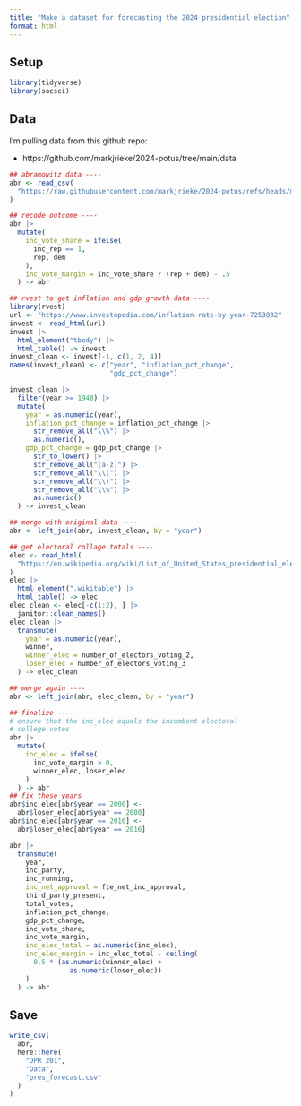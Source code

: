 ```yaml
---
title: "Make a dataset for forecasting the 2024 presidential election"
format: html
---
```


## Setup

```r
library(tidyverse)
library(socsci)
```

## Data

I'm pulling data from this github repo: 

- https://github.com/markjrieke/2024-potus/tree/main/data

```r
## abramowitz data ----
abr <- read_csv(
  "https://raw.githubusercontent.com/markjrieke/2024-potus/refs/heads/main/data/static/abramowitz.csv"
)

## recode outcome ----
abr |>
  mutate(
    inc_vote_share = ifelse(
      inc_rep == 1,
      rep, dem
    ),
    inc_vote_margin = inc_vote_share / (rep + dem) - .5
  ) -> abr

## rvest to get inflation and gdp growth data ----
library(rvest)
url <- "https://www.investopedia.com/inflation-rate-by-year-7253832"
invest <- read_html(url)
invest |>
  html_element("tbody") |>
  html_table() -> invest
invest_clean <- invest[-1, c(1, 2, 4)]
names(invest_clean) <- c("year", "inflation_pct_change",
                         "gdp_pct_change")

invest_clean |>
  filter(year >= 1948) |>
  mutate(
    year = as.numeric(year),
    inflation_pct_change = inflation_pct_change |>
      str_remove_all("\\%") |>
      as.numeric(),
    gdp_pct_change = gdp_pct_change |>
      str_to_lower() |>
      str_remove_all("[a-z]") |>
      str_remove_all("\\(") |>
      str_remove_all("\\)") |>
      str_remove_all("\\%") |>
      as.numeric()
  ) -> invest_clean

## merge with original data ----
abr <- left_join(abr, invest_clean, by = "year")

## get electoral collage totals ----
elec <- read_html(
  "https://en.wikipedia.org/wiki/List_of_United_States_presidential_elections_by_Electoral_College_margin"
)
elec |>
  html_element(".wikitable") |>
  html_table() -> elec
elec_clean <- elec[-c(1:2), ] |>
  janitor::clean_names()
elec_clean |>
  transmute(
    year = as.numeric(year),
    winner,
    winner_elec = number_of_electors_voting_2,
    loser_elec = number_of_electors_voting_3
  ) -> elec_clean

## merge again ----
abr <- left_join(abr, elec_clean, by = "year")

## finalize ----
# ensure that the inc_elec equals the incumbent electoral
# college votes
abr |>
  mutate(
    inc_elec = ifelse(
      inc_vote_margin > 0,
      winner_elec, loser_elec
    )
  ) -> abr
## fix these years
abr$inc_elec[abr$year == 2000] <-
  abr$loser_elec[abr$year == 2000]
abr$inc_elec[abr$year == 2016] <-
  abr$loser_elec[abr$year == 2016]

abr |>
  transmute(
    year,
    inc_party,
    inc_running,
    inc_net_approval = fte_net_inc_approval,
    third_party_present,
    total_votes,
    inflation_pct_change,
    gdp_pct_change,
    inc_vote_share,
    inc_vote_margin,
    inc_elec_total = as.numeric(inc_elec),
    inc_elec_margin = inc_elec_total - ceiling(
      0.5 * (as.numeric(winner_elec) +
               as.numeric(loser_elec))
    )
  ) -> abr
```

## Save

```r
write_csv(
  abr,
  here::here(
    "DPR 201",
    "Data",
    "pres_forecast.csv"
  )
)
```


